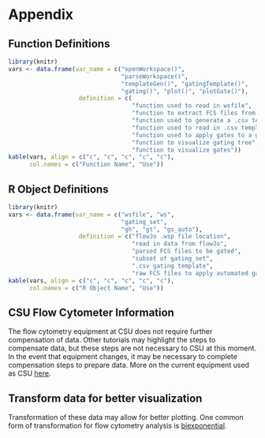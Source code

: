 # Appendix  

## Function Definitions
```r
library(knitr)
vars <- data.frame(var_name = c("openWorkspace()",
                                "parseWorkspace()",
                                "templateGen()", "gatingTemplate()",
                                "gating()", "plot()", "plotGate()"),
                    definition = c( 
                                   "function used to read in wsfile",
                                   "function to extract FCS files from ws",
                                   "function used to generate a .csv template from existing manual gates",
                                   "function used to read in .csv template",
                                   "function used to apply gates to a gating set",
                                   "function to visualize gating tree",
                                   "function to visualize gates"))
kable(vars, align = c("c", "c", "c", "c", "c"),
      col.names = c("Function Name", "Use"))
```

## R Object Definitions

```r
library(knitr)
vars <- data.frame(var_name = c("wsfile", "ws",
                                "gating_set", 
                                "gh", "gt", "gs_auto"),
                    definition = c("flowJo .wsp file location", 
                                   "read in data from flowJo",
                                   "parsed FCS files to be gated",
                                   "subset of gating_set",
                                   ".csv gating template",
                                   "raw FCS files to apply automated gating"))
kable(vars, align = c("c", "c", "c", "c", "c"),
      col.names = c("R Object Name", "Use"))
```
## CSU Flow Cytometer Information  

The flow cytometry equipment at CSU does not require further compensation of data. Other tutorials may highlight the steps to compensate data, but these steps are not necessary to CSU at this moment. In the event that equipment changes, it may be necessary to complete compensation steps to prepare data. More on the current equipment used as CSU [here](https://www.umassmed.edu/facslab/instrument/core-cytek-aurora2/).   

## Transform data for better visualization  

Transformation of these data may allow for better plotting. One common form of transformation for flow cytometry analysis is [biexponential](http://docs.flowjo.com/vx/graphs-and-gating/gw-transform-overview/).  
